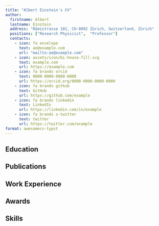 ```yaml
---
title: "Albert Einstein's CV"
author:
  firstname: Albert
  lastname: Einstein
  address: "Rämistrasse 101, CH-8092 Zürich, Switzerland, Zürich"
  positions: ["Research Physicist",  "Professor"]
  contacts:
    - icon: fa envelope
      text: ae@example.com
      url: "mailto:ae@example.com"
    - icon: assets/icon/bi-house-fill.svg
      text: example.com
      url: https://example.com
    - icon: fa brands orcid
      text: 0000-0000-0000-0000
      url: https://orcid.org/0000-0000-0000-0000
    - icon: fa brands github
      text: GitHub
      url: https://github.com/example
    - icon: fa brands linkedin
      text: LinkedIn
      url: https://linkedin.com/in/example
    - icon: fa brands x-twitter
      text: twitter
      url: https://twitter.com/example
format: awesomecv-typst
---
```



## Education

```{=typst}
#resume-entry(
  title: "Ph.D. in Physics",
  location: "Zürich, Switzerland",
  date: "1905",
  description: "University of Zürich",
)
#resume-entry(
  title: "Master of Science",
  location: "Zürich, Switzerland",
  date: "1896 - 1900",
  description: "ETH",
)
```

## Publications

```{=typst}
#resume-entry(
  title: "On the Electrodynamics of Moving Bodies",
  location: " Annalen der Physik",
  date: "September 1905"
)
#resume-entry(
  title: "On the motion of small particles suspended in liquids at rest required by the molecular-kinetic theory of heat",
  location: " Annalen der Physik",
  date: "July 1905"
)
```

## Work Experience

```{=typst}
#resume-entry(
  title: "Associate Professor",
  location: "Zürich, Switzerland",
  date: "1909 - 1911",
  description: "University of Zürich"
)
#resume-entry(
  title: "Junior Professor",
  location: "Bern, Switzerland",
  date: "1908 - 1909",
  description: "University of Bern"
)
#resume-entry(
  title: "Technical Assistant",
  location: "Bern, Switzerland",
  date: "1902 - 1908",
  description: "Federal Patent Office"
)
```

## Awards

```{=typst}
#resume-entry(
  title: "Nobel Prize in Physics",
  location: "Stockholm, Sweden",
  date: "1921",
  description: "For his services to Theoretical Physics, and especially for his discovery of the law of the photoelectric effect"
)
```

## Skills

```{=typst}
#resume-entry(
  title: "Languages",
  description: "German (Native), English (Fluent), French (Intermediate)"
)
#resume-entry(
  title: "Programming Languages",
  description: "Python, C++, Fortran"
)
#resume-entry(
  title: "Markup Languages",
  description: "Typst, Quarto, LaTeX"
)
```